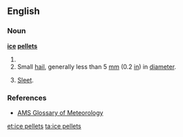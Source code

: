==English==

===Noun===
'''[[ice]] [[pellet]]s'''

# {{plural of|ice pellet}}
# Small [[hail]], generally less than 5&nbsp;[[millimeter|mm]] (0.2&nbsp;[[inch|in]]) in [[diameter]].
# {{chiefly|Canada|and|US|meteorology}} [[sleet|Sleet]].

===References===
* [http://amsglossary.allenpress.com/glossary/search?id=ice-pellets1 AMS Glossary of Meteorology]

[[et:ice pellets]]
[[ta:ice pellets]]